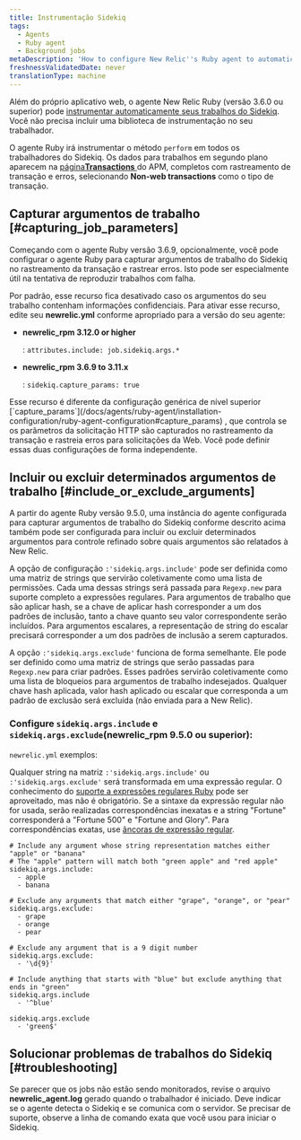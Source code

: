 ```yaml
---
title: Instrumentação Sidekiq
tags:
  - Agents
  - Ruby agent
  - Background jobs
metaDescription: 'How to configure New Relic''s Ruby agent to automatically instrument Sidekiq jobs for background processes, transaction traces, and traced errors.'
freshnessValidatedDate: never
translationType: machine
---
```


Além do próprio aplicativo web, o agente New Relic Ruby (versão 3.6.0 ou superior) pode [instrumentar automaticamente seus trabalhos do Sidekiq](/docs/agents/ruby-agent/background-jobs/monitoring-ruby-background-processes-daemons). Você não precisa incluir uma biblioteca de instrumentação no seu trabalhador.

O agente Ruby irá instrumentar o método `perform` em todos os trabalhadores do Sidekiq. Os dados para trabalhos em segundo plano aparecem na [página<DNT>**Transactions**</DNT> ](/docs/apm/applications-menu/features/monitoring-background-processes#ui)do APM, completos com rastreamento de transação e erros, selecionando <DNT>**Non-web transactions**</DNT> como o tipo de transação.

## Capturar argumentos de trabalho [#capturing_job_parameters]

Começando com o agente Ruby versão 3.6.9, opcionalmente, você pode configurar o agente Ruby para capturar argumentos de trabalho do Sidekiq no rastreamento da transação e rastrear erros. Isto pode ser especialmente útil na tentativa de reproduzir trabalhos com falha.

Por padrão, esse recurso fica desativado caso os argumentos do seu trabalho contenham informações confidenciais. Para ativar esse recurso, edite seu <DNT>**newrelic.yml**</DNT> conforme apropriado para a versão do seu agente:

* <DNT>**newrelic_rpm 3.12.0 or higher**</DNT>

  : `attributes.include: job.sidekiq.args.*`

* <DNT>**newrelic_rpm 3.6.9 to 3.11.x**</DNT>

  : `sidekiq.capture_params: true`

<Callout variant="tip">
  Esse recurso é diferente da configuração genérica de nível superior [`capture_params`](/docs/agents/ruby-agent/installation-configuration/ruby-agent-configuration#capture_params) , que controla se os parâmetros da solicitação HTTP são capturados no rastreamento da transação e rastreia erros para solicitações da Web. Você pode definir essas duas configurações de forma independente.
</Callout>

## Incluir ou excluir determinados argumentos de trabalho [#include_or_exclude_arguments]

A partir do agente Ruby versão 9.5.0, uma instância do agente configurada para capturar argumentos de trabalho do Sidekiq conforme descrito acima também pode ser configurada para incluir ou excluir determinados argumentos para controle refinado sobre quais argumentos são relatados à New Relic.

A opção de configuração `:'sidekiq.args.include'` pode ser definida como uma matriz de strings que servirão coletivamente como uma lista de permissões. Cada uma dessas strings será passada para `Regexp.new` para suporte completo a expressões regulares. Para argumentos de trabalho que são aplicar hash, se a chave de aplicar hash corresponder a um dos padrões de inclusão, tanto a chave quanto seu valor correspondente serão incluídos. Para argumentos escalares, a representação de string do escalar precisará corresponder a um dos padrões de inclusão a serem capturados.

A opção `:'sidekiq.args.exclude'` funciona de forma semelhante. Ele pode ser definido como uma matriz de strings que serão passadas para `Regexp.new` para criar padrões. Esses padrões servirão coletivamente como uma lista de bloqueios para argumentos de trabalho indesejados. Qualquer chave hash aplicada, valor hash aplicado ou escalar que corresponda a um padrão de exclusão será excluída (não enviada para a New Relic).

### Configure `sidekiq.args.include` e `sidekiq.args.exclude`(newrelic_rpm 9.5.0 ou superior):

`newrelic.yml` exemplos:

Qualquer string na matriz `:'sidekiq.args.include'` ou `:'sidekiq.args.exclude'` será transformada em uma expressão regular. O conhecimento do [suporte a expressões regulares Ruby](https://ruby-doc.org/3.2.2/Regexp.html) pode ser aproveitado, mas não é obrigatório. Se a sintaxe da expressão regular não for usada, serão realizadas correspondências inexatas e a string "Fortune" corresponderá a "Fortune 500" e "Fortune and Glory". Para correspondências exatas, use [âncoras de expressão regular](https://ruby-doc.org/3.2.2/Regexp.html#class-Regexp-label-Anchors).

```
# Include any argument whose string representation matches either "apple" or "banana"
# The "apple" pattern will match both "green apple" and "red apple"
sidekiq.args.include:
  - apple
  - banana

# Exclude any arguments that match either "grape", "orange", or "pear"
sidekiq.args.exclude:
  - grape
  - orange
  - pear

# Exclude any argument that is a 9 digit number
sidekiq.args.exclude:
  - '\d{9}'

# Include anything that starts with "blue" but exclude anything that ends in "green"
sidekiq.args.include
  - '^blue'

sidekiq.args.exclude
  - 'green$'
```

## Solucionar problemas de trabalhos do Sidekiq [#troubleshooting]

Se parecer que os jobs não estão sendo monitorados, revise o arquivo <DNT>**newrelic_agent.log**</DNT> gerado quando o trabalhador é iniciado. Deve indicar se o agente detecta o Sidekiq e se comunica com o servidor. Se precisar de suporte, observe a linha de comando exata que você usou para iniciar o Sidekiq.